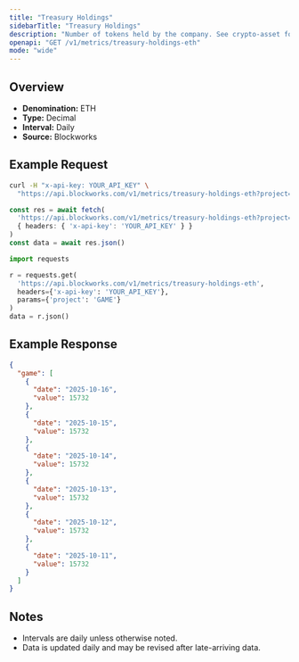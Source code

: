 ```yaml
---
title: "Treasury Holdings"
sidebarTitle: "Treasury Holdings"
description: "Number of tokens held by the company. See crypto-asset for asset indicator"
openapi: "GET /v1/metrics/treasury-holdings-eth"
mode: "wide"
---
```


## Overview

- **Denomination:** ETH
- **Type:** Decimal
- **Interval:** Daily
- **Source:** Blockworks

## Example Request

<CodeGroup>

```bash cURL
curl -H "x-api-key: YOUR_API_KEY" \
  "https://api.blockworks.com/v1/metrics/treasury-holdings-eth?project=GAME"
```

```typescript TypeScript
const res = await fetch(
  'https://api.blockworks.com/v1/metrics/treasury-holdings-eth?project=GAME',
  { headers: { 'x-api-key': 'YOUR_API_KEY' } }
)
const data = await res.json()
```

```python Python
import requests

r = requests.get(
  'https://api.blockworks.com/v1/metrics/treasury-holdings-eth',
  headers={'x-api-key': 'YOUR_API_KEY'},
  params={'project': 'GAME'}
)
data = r.json()
```

</CodeGroup>

## Example Response

```json
{
  "game": [
    {
      "date": "2025-10-16",
      "value": 15732
    },
    {
      "date": "2025-10-15",
      "value": 15732
    },
    {
      "date": "2025-10-14",
      "value": 15732
    },
    {
      "date": "2025-10-13",
      "value": 15732
    },
    {
      "date": "2025-10-12",
      "value": 15732
    },
    {
      "date": "2025-10-11",
      "value": 15732
    }
  ]
}
```

## Notes
- Intervals are daily unless otherwise noted.
- Data is updated daily and may be revised after late-arriving data.